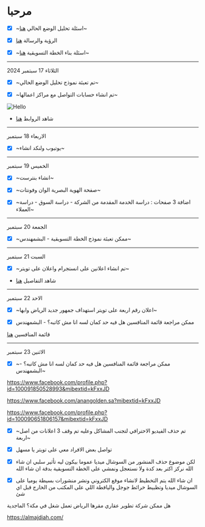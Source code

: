 # مرحبا

- [x] ~اسئلة تحليل الوضع الحالي [هنا](https://forms.gle/FdAwWU3PAEUwTAuH9)~

- [x] الرؤية والرسالة [هنا](https://forms.gle/NoXe7PrskMm4Yj7r8)

- [x] ~اسئلة بناء الخطة التسويقية [هنا](https://forms.gle/dTxMFoRyCbkEovKs9)~


---

الثلاثاء 17 سبتمبر 2024

- [x] ~تم تعبئة نموذج تحليل الوضع الحالي~

- [x] ~تم انشاء حسابات التواصل مع مراكز اعمالها~

 
<Image src="/social-media.png" alt="Hello" width={1500} height={1500} />

- شاهد الروابط [هنا](https://asouayah-strategy.vercel.app/ar-SA/social-media)

---

الاربعاء 18 سبتمبر

- [x] ~يوتيوب ولنكد انشاء~


---

الخميس 19 سبتمبر

- [x] ~انشاء بنترست~

- [x] ~صفحة الهوية البصرية الوان وفونتات~

- [x] ~اضافة 3 صفحات : دراسة الخدمة المقدمة من الشركة - دراسة السوق - دراسة العملاء~

---

الجمعة 20 سبتمبر


- [x] ~ممكن تعبئة نموذج الخطة التسويقية - البشمهندس~



--- 


السبت 21 سبتمبر

- [x] ~تم انشاء اعلانين على انستجرام واعلان على تويتر~

- شاهد التفاصيل [هنا](https://asouayah-strategy.vercel.app/ar-SA/ads)




--- 

الاحد 22 سبتمبر

- [x] ~اعلان رقم اربعة على تويتر استهداف جمهور جديد الرياض وابها~

- [x] ممكن مراجعة قائمة المنافسين هل فيه حد كمان لسه انا مش كاتبه؟ - البشمهندس

قائمة المنافسين [هنا](https://asouayah-strategy.vercel.app/ar-SA/competitor-analysis#%D9%85%D9%86%D8%A7%D9%81%D8%B3-%D9%85%D8%A8%D8%A7%D8%B4%D8%B1)


--- 

الاثنين 23 سبتمبر

- [x] ~ممكن مراجعة قائمة المنافسين هل فيه حد كمان لسه انا مش كاتبه؟ - البشمهندس~

https://www.facebook.com/profile.php?id=100091850528993&mibextid=kFxxJD

https://www.facebook.com/anangolden.sa?mibextid=kFxxJD

https://www.facebook.com/profile.php?id=100090651806157&mibextid=kFxxJD

- [x] ~تم حذف الفيديو الاحترافي لتجنب المشاكل وعليه تم وقف 3 اعلانات من اصل اربعة~

- [x] تواصل بعض الافراد معي على تويتر يا مسهل

- [x] لكن موضوع حذف المنشور من السوشال ميديا عموما بيكون ليه تأثير سلبي ان شاء الله نركز اكتر بعد كدة ولا نستعجل ونمشي على الخطة التسويقية بدقة ان شاء الله

- [x] ان شاء الله يتم التخطيط لانشاء موقع الكتروني ونشر منشورات بسيطة يوميا على السوشال ميديا وتظبيط خرائط جوجل واليافطة اللي على المكتب من الخارج قبل اي شئ

هل ممكن شركة تطوير عقاري مقرها الرياض تعمل شغل في مكة؟ الماجدية

https://almajdiah.com/
